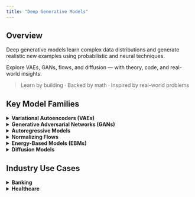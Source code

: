 ```yaml
---
title: "Deep Generative Models"
---
```


## Overview

Deep generative models learn complex data distributions and generate realistic new examples using probabilistic and neural techniques.

Explore VAEs, GANs, flows, and diffusion — with theory, code, and real-world insights.

> Learn by building · Backed by math · Inspired by real-world problems



## Key Model Families

<details>
<summary><strong> Variational Autoencoders (VAEs)</strong></summary>

- **Core Idea**: Encode input to a latent space and reconstruct it while optimizing a lower bound on likelihood (ELBO).
- **Likelihood**: Approximate (variational lower bound).
- **Sampling**: Fast — sample latent vector \( z \sim p(z) \) and decode.
- **Use Cases**: Representation learning, image generation.
- **Example Models**: β-VAE, Conditional VAE
- [Go to VAE write-up →](vae.qmd)

</details>

<details>
<summary><strong> Generative Adversarial Networks (GANs)</strong></summary>

- **Core Idea**: A generator and discriminator compete in a minimax game to produce realistic samples.
- **Likelihood**: None (implicit model).
- **Sampling**: Fast — sample latent vector and pass through generator.
- **Use Cases**: High-quality image generation, style transfer.
- **Example Models**: StyleGAN, CycleGAN
- [Go to GAN write-up →]

</details>

<details>
<summary><strong> Autoregressive Models</strong></summary>

- **Core Idea**: Factor the joint distribution as a product of conditional probabilities.
- **Likelihood**: Exact.
- **Sampling**: Slow — token-by-token generation.
- **Use Cases**: Language modeling, code generation, time series.
- **Example Models**: GPT, PixelRNN
- [Go to Autoregressive Models →]

</details>

<details>
<summary><strong> Normalizing Flows</strong></summary>

- **Core Idea**: Learn invertible transformations of latent variables using the change-of-variable formula.
- **Likelihood**: Exact and tractable.
- **Sampling**: Fast — sample from base distribution and invert.
- **Use Cases**: Density estimation, latent space modeling.
- **Example Models**: RealNVP, Glow
- [Go to Flow Models →](flows.qmd)

</details>

<details>
<summary><strong> Energy-Based Models (EBMs)</strong></summary>

- **Core Idea**: Define an energy function over inputs; lower energy = higher probability.
- **Likelihood**: Unnormalized (intractable partition function).
- **Sampling**: Very slow — requires MCMC or Langevin dynamics.
- **Use Cases**: Uncertainty modeling, compositional generation.
- **Example Models**: Score-based EBMs
- [Go to EBMs →](ebm.qmd)

</details>

<details>
<summary><strong> Diffusion Models</strong></summary>

- **Core Idea**: Learn to reverse a gradual noise process via denoising.
- **Likelihood**: Approximate (via variational bound).
- **Sampling**: Slow — requires hundreds of reverse steps.
- **Use Cases**: High-resolution image and audio generation.
- **Example Models**: Stable Diffusion
- [Go to Diffusion Models →]

</details>


## Industry Use Cases

<details>
<summary><strong>Banking</strong></summary>

- **Customer Service** — Autoregressive Models like GPT  
- **Fraud Detection** — Energy-Based Models, Autoregressive  
- **Operational Efficiency** — Diffusion for synthetic data, RAG for automation  
- **Business Intelligence** — VAE and GAN for anomaly detection, data augmentation  
- **Marketing** — Conditional VAEs, GANs for personalization  
- **Strategy Modeling** — Normalizing Flows for scenario generation  

Includes deployments by JPMorgan, Mastercard, Wells Fargo, and Morgan Stanley.  
[View full Banking use cases →](gen-ai-use-cases/banking-use-cases.html)

</details>

<details>
<summary><strong>Healthcare</strong></summary>

- **Clinical Documentation** — Autoregressive Models, RAG  
- **Medical Imaging** — Diffusion Models, GANs  
- **Diagnostics & Triage** — VAEs and EBMs for uncertainty modeling  
- **Patient Education** — Language Models and Conversational AI  
- **Drug Discovery** — VAEs and Normalizing Flows for molecular design  

Highlights work by Nuance (Microsoft), Mayo Clinic, DeepMind, and Insilico Medicine.  
[View full Healthcare use cases →](gen-ai-use-cases/healthcare-use-cases.html)

</details>
